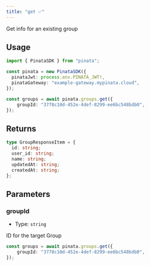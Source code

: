 ```yaml
---
title: "get ✅"
---
```


Get info for an existing group

## Usage

```typescript
import { PinataSDK } from "pinata";

const pinata = new PinataSDK({
  pinataJwt: process.env.PINATA_JWT!,
  pinataGateway: "example-gateway.mypinata.cloud",
});

const groups = await pinata.groups.get({
	groupId: "3778c10d-452e-4def-8299-ee6bc548bdb0",
});
```

## Returns

```typescript
type GroupResponseItem = {
  id: string;
  user_id: string;
  name: string;
  updatedAt: string;
  createdAt: string;
};
```

## Parameters

### groupId

- Type: `string`

ID for the target Group

```typescript
const groups = await pinata.groups.get({
	groupId: "3778c10d-452e-4def-8299-ee6bc548bdb0",
});
```
